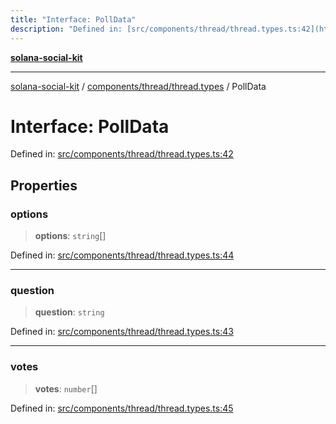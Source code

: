 ```yaml
---
title: "Interface: PollData"
description: "Defined in: [src/components/thread/thread.types.ts:42](https://github.com/SendArcade/solana-social-starter/blob/bd4b3556b8f469c27ebb06f4df65b3a36b43ba3b/src/components/thread/thread.types.ts#L42)"
---
```


[**solana-social-kit**](../../../../README.mdx)

***

[solana-social-kit](../../../../README.mdx) / [components/thread/thread.types](../README.mdx) / PollData

# Interface: PollData

Defined in: [src/components/thread/thread.types.ts:42](https://github.com/SendArcade/solana-social-starter/blob/bd4b3556b8f469c27ebb06f4df65b3a36b43ba3b/src/components/thread/thread.types.ts#L42)

## Properties

### options

> **options**: `string`[]

Defined in: [src/components/thread/thread.types.ts:44](https://github.com/SendArcade/solana-social-starter/blob/bd4b3556b8f469c27ebb06f4df65b3a36b43ba3b/src/components/thread/thread.types.ts#L44)

***

### question

> **question**: `string`

Defined in: [src/components/thread/thread.types.ts:43](https://github.com/SendArcade/solana-social-starter/blob/bd4b3556b8f469c27ebb06f4df65b3a36b43ba3b/src/components/thread/thread.types.ts#L43)

***

### votes

> **votes**: `number`[]

Defined in: [src/components/thread/thread.types.ts:45](https://github.com/SendArcade/solana-social-starter/blob/bd4b3556b8f469c27ebb06f4df65b3a36b43ba3b/src/components/thread/thread.types.ts#L45)
